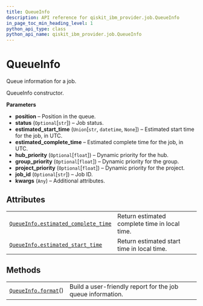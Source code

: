 ```yaml
---
title: QueueInfo
description: API reference for qiskit_ibm_provider.job.QueueInfo
in_page_toc_min_heading_level: 1
python_api_type: class
python_api_name: qiskit_ibm_provider.job.QueueInfo
---
```


# QueueInfo

<Class id="qiskit_ibm_provider.job.QueueInfo" github="https://github.com/qiskit/qiskit-ibm-provider/tree/stable/0.7/qiskit_ibm_provider/job/queueinfo.py" signature="QueueInfo(position_in_queue=None, status=None, estimated_start_time=None, estimated_completion_time=None, hub_priority=None, group_priority=None, project_priority=None, job_id=None, **kwargs)">
  Queue information for a job.

  QueueInfo constructor.

  **Parameters**

  *   **position** – Position in the queue.
  *   **status** (`Optional`\[`str`]) – Job status.
  *   **estimated\_start\_time** (`Union`\[`str`, `datetime`, `None`]) – Estimated start time for the job, in UTC.
  *   **estimated\_complete\_time** – Estimated complete time for the job, in UTC.
  *   **hub\_priority** (`Optional`\[`float`]) – Dynamic priority for the hub.
  *   **group\_priority** (`Optional`\[`float`]) – Dynamic priority for the group.
  *   **project\_priority** (`Optional`\[`float`]) – Dynamic priority for the project.
  *   **job\_id** (`Optional`\[`str`]) – Job ID.
  *   **kwargs** (`Any`) – Additional attributes.

  ## Attributes

  |                                                                                                                                                              |                                               |
  | ------------------------------------------------------------------------------------------------------------------------------------------------------------ | --------------------------------------------- |
  | [`QueueInfo.estimated_complete_time`](qiskit_ibm_provider.job.QueueInfo#estimated_complete_time "qiskit_ibm_provider.job.QueueInfo.estimated_complete_time") | Return estimated complete time in local time. |
  | [`QueueInfo.estimated_start_time`](qiskit_ibm_provider.job.QueueInfo#estimated_start_time "qiskit_ibm_provider.job.QueueInfo.estimated_start_time")          | Return estimated start time in local time.    |

  ## Methods

  |                                                                                                             |                                                             |
  | ----------------------------------------------------------------------------------------------------------- | ----------------------------------------------------------- |
  | [`QueueInfo.format`](qiskit_ibm_provider.job.QueueInfo#format "qiskit_ibm_provider.job.QueueInfo.format")() | Build a user-friendly report for the job queue information. |
</Class>

